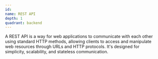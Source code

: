 ```yaml
---
id:
name: REST API
depth: 1
quadrant: backend
---
```


A REST API is a way for web applications to communicate with each other using standard HTTP methods,
allowing clients to access and manipulate web resources through URLs and HTTP protocols.
It's designed for simplicity, scalability, and stateless communication.
